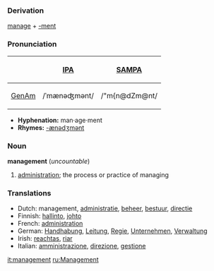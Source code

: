 ===Derivation===
[[manage]] + [[-ment]]

===Pronunciation===
{| border=1 cellpadding=5
! !! [[w:IPA|IPA]] !! [[w:SAMPA|SAMPA]]
|-
! [[GenAm]]
| /ˈmænəʤmənt/ || /"m{n@dZm@nt/
|}

*'''Hyphenation:''' man·age·ment
*'''Rhymes:''' [[Rhymes:English:-ænədʒmənt|-ænədʒmənt]]

===Noun===
'''management''' (''uncountable'')
# [[administration]]; the process or practice of managing

===Translations===
*Dutch: management, [[administratie]], [[beheer]], [[bestuur]], [[directie]]
*Finnish: [[hallinto]], [[johto]]
*French: [[administration]]
*German: [[Handhabung]], [[Leitung]], [[Regie]], [[Unternehmen]], [[Verwaltung]]
*Irish: [[reachtas]], [[riar]]
*Italian: [[amministrazione]], [[direzione]], [[gestione]]

[[it:management]]
[[ru:Management]]